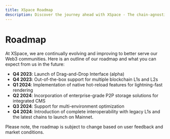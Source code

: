 ```yaml
---
title: XSpace Roadmap
description: Discover the journey ahead with XSpace - The chain-agnostic website builder and CMS for Web3.
---
```


# Roadmap

At XSpace, we are continually evolving and improving to better serve our Web3 communities. Here is an outline of our roadmap and what you can expect from us in the future:

- **Q4 2023**: Launch of Drag-and-Drop Interface (alpha)
- **Q4 2023**: Out-of-the-box support for multiple blockchain L1s and L2s
- **Q1 2024**: Implementation of native hot-reload features for lightning-fast rendering
- **Q2 2024**: Incorporation of enterprise-grade P2P storage solutions for integrated CMS
- **Q3 2024**: Support for multi-environment optimization
- **Q4 2024**: Introduction of complete interoperability with legacy L1s and the latest chains to launch on Mainnet.

Please note, the roadmap is subject to change based on user feedback and market conditions.
